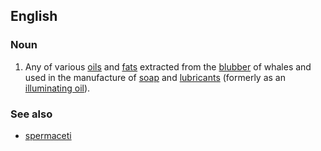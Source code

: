 ==English==
{{wikipedia}}
===Noun===
{{en-noun|sg=[[whale]] [[oil]]}}
# Any of various [[oil]]s and [[fat]]s extracted from the [[blubber]] of whales and used in the manufacture of [[soap]] and [[lubricant]]s (formerly as an [[illuminating oil]]).
===See also===
*[[spermaceti]]